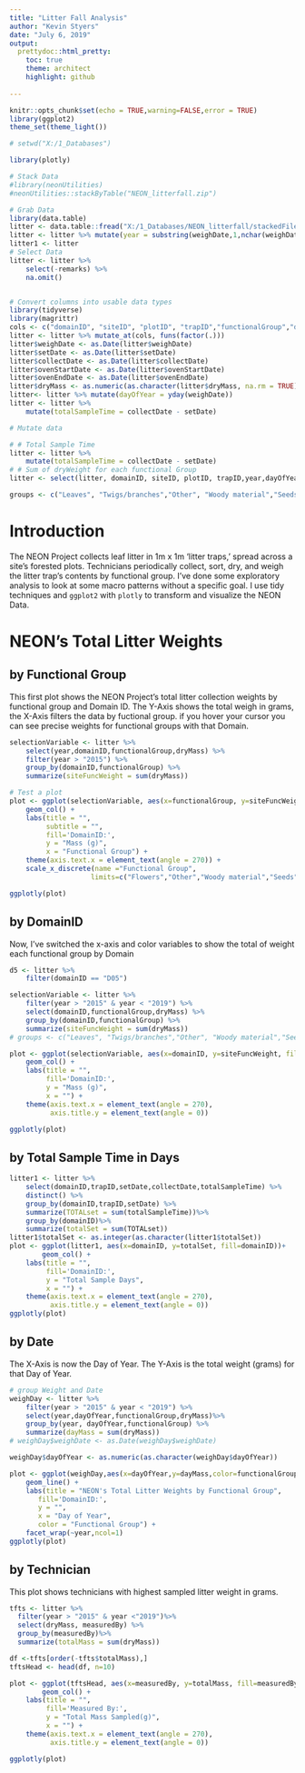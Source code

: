 ```yaml
---
title: "Litter Fall Analysis"
author: "Kevin Styers"
date: "July 6, 2019"
output:
  prettydoc::html_pretty:
    toc: true
    theme: architect
    highlight: github
    
---
```


```r
knitr::opts_chunk$set(echo = TRUE,warning=FALSE,error = TRUE)
library(ggplot2)
theme_set(theme_light())
```

```r
# setwd("X:/1_Databases")

library(plotly)

# Stack Data
#library(neonUtilities)
#neonUtilities::stackByTable("NEON_litterfall.zip")

# Grab Data
library(data.table)
litter <- data.table::fread("X:/1_Databases/NEON_litterfall/stackedFiles/ltr_massdata.csv")
litter <- litter %>% mutate(year = substring(weighDate,1,nchar(weighDate) -6))
litter1 <- litter
# Select Data
litter <- litter %>%
    select(-remarks) %>%
    na.omit()


# Convert columns into usable data types
library(tidyverse)
library(magrittr)
cols <- c("domainID", "siteID", "plotID", "trapID","functionalGroup","dryMass","qaDryMass","measuredBy")
litter <- litter %>% mutate_at(cols, funs(factor(.)))
litter$weighDate <- as.Date(litter$weighDate)
litter$setDate <- as.Date(litter$setDate)
litter$collectDate <- as.Date(litter$collectDate)
litter$ovenStartDate <- as.Date(litter$ovenStartDate)
litter$ovenEndDate <- as.Date(litter$ovenEndDate)
litter$dryMass <- as.numeric(as.character(litter$dryMass, na.rm = TRUE))
litter<- litter %>% mutate(dayOfYear = yday(weighDate))
litter <- litter %>%
    mutate(totalSampleTime = collectDate - setDate)

# Mutate data

# # Total Sample Time
litter <- litter %>%
    mutate(totalSampleTime = collectDate - setDate)
# # Sum of dryWeight for each functional Group
litter <- select(litter, domainID, siteID, plotID, trapID,year,dayOfYear, weighDate, setDate, collectDate, ovenStartDate, ovenEndDate, fieldSampleID, massSampleID, functionalGroup, dryMass, qaDryMass, measuredBy,totalSampleTime,measuredBy)

groups <- c("Leaves", "Twigs/branches","Other", "Woody material","Seeds","Needles","Mixed","Flowers")
```

# Introduction  

The NEON Project collects leaf litter in 1m x 1m 'litter traps,' spread across a site's forested plots. Technicians periodically collect, sort, dry, and weigh the litter trap's contents by functional group. I've done some exploratory analysis to look at some macro patterns without a specific goal. I use tidy techniques and `ggplot2` with `plotly` to transform and visualize the NEON Data.


# NEON's Total Litter Weights 

## by Functional Group  

This first plot shows the NEON Project's total litter collection weights by functional group and Domain ID. The Y-Axis shows the total weigh in grams, the X-Axis filters the data by fuctional group. if you hover your cursor you can see precise weights for functional groups with that Domain.

```r
selectionVariable <- litter %>%
    select(year,domainID,functionalGroup,dryMass) %>%
    filter(year > "2015") %>%
    group_by(domainID,functionalGroup) %>%
    summarize(siteFuncWeight = sum(dryMass))

# Test a plot 
plot <- ggplot(selectionVariable, aes(x=functionalGroup, y=siteFuncWeight, fill = domainID)) +
    geom_col() +
    labs(title = "",
         subtitle = "",
         fill='DomainID:',
         y = "Mass (g)",
         x = "Functional Group") +
    theme(axis.text.x = element_text(angle = 270)) +
    scale_x_discrete(name ="Functional Group", 
                    limits=c("Flowers","Other","Woody material","Seeds","Needles","Mixed","Twigs/branches","Leaves"))

ggplotly(plot)   
```

## by DomainID  

Now, I've switched the x-axis and color variables to show the total of weight each functional group by Domain

```r
d5 <- litter %>%
    filter(domainID == "D05") 

selectionVariable <- litter %>%
    filter(year > "2015" & year < "2019") %>%
    select(domainID,functionalGroup,dryMass) %>%
    group_by(domainID,functionalGroup) %>%
    summarize(siteFuncWeight = sum(dryMass))
# groups <- c("Leaves", "Twigs/branches","Other", "Woody material","Seeds","Needles","Mixed","Flowers")

plot <- ggplot(selectionVariable, aes(x=domainID, y=siteFuncWeight, fill = functionalGroup)) +
    geom_col() +    
    labs(title = "",
         fill='DomainID:',
         y = "Mass (g)",
         x = "") +
    theme(axis.text.x = element_text(angle = 270),
          axis.title.y = element_text(angle = 0))

ggplotly(plot) 
```

## by Total Sample Time in Days  

```r
litter1 <- litter %>%
    select(domainID,trapID,setDate,collectDate,totalSampleTime) %>%
    distinct() %>% 
    group_by(domainID,trapID,setDate) %>%
    summarize(TOTALset = sum(totalSampleTime))%>%
    group_by(domainID)%>%
    summarize(totalSet = sum(TOTALset))
litter1$totalSet <- as.integer(as.character(litter1$totalSet))
plot <- ggplot(litter1, aes(x=domainID, y=totalSet, fill=domainID))+
        geom_col() +    
    labs(title = "",
         fill='DomainID:',
         y = "Total Sample Days",
         x = "") +
    theme(axis.text.x = element_text(angle = 270),
          axis.title.y = element_text(angle = 0))
ggplotly(plot)
```


## by Date

The X-Axis is now the Day of Year. The Y-Axis is the total weight (grams) for that Day of Year.  
```r
# group Weight and Date
weighDay <- litter %>%
    filter(year > "2015" & year < "2019") %>%
    select(year,dayOfYear,functionalGroup,dryMass)%>%
    group_by(year, dayOfYear,functionalGroup) %>%
    summarize(dayMass = sum(dryMass))
# weighDay$weighDate <- as.Date(weighDay$weighDate)

weighDay$dayOfYear <- as.numeric(as.character(weighDay$dayOfYear))

plot <- ggplot(weighDay,aes(x=dayOfYear,y=dayMass,color=functionalGroup))+
    geom_line() +
    labs(title = "NEON's Total Litter Weights by Functional Group",
       fill='DomainID:',
       y = "",
       x = "Day of Year",
       color = "Functional Group") +
    facet_wrap(~year,ncol=1)
ggplotly(plot)
```


## by Technician

This plot shows technicians with highest sampled litter weight in grams.   

```r
tfts <- litter %>%
  filter(year > "2015" & year <"2019")%>%
  select(dryMass, measuredBy) %>%
  group_by(measuredBy)%>%
  summarize(totalMass = sum(dryMass))

df <-tfts[order(-tfts$totalMass),]
tftsHead <- head(df, n=10)

plot <- ggplot(tftsHead, aes(x=measuredBy, y=totalMass, fill=measuredBy))+
        geom_col() +    
    labs(title = "",
         fill='Measured By:',
         y = "Total Mass Sampled(g)",
         x = "") +
    theme(axis.text.x = element_text(angle = 270),
          axis.title.y = element_text(angle = 0))

ggplotly(plot)
```
